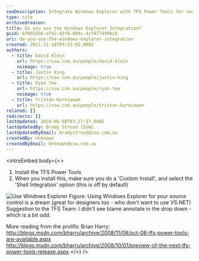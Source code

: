 ```yaml
---
seoDescription: Integrate Windows Explorer with TFS Power Tools for seamless source control management.
type: rule
archivedreason:
title: Do you use the Windows Explorer Integration?
guid: 6f001656-ef42-42f6-804c-4cf877499bcb
uri: do-you-use-the-windows-explorer-integration
created: 2011-11-18T03:53:02.000Z
authors:
  - title: David Klein
    url: https://ssw.com.au/people/david-klein
    noimage: true
  - title: Justin King
    url: https://ssw.com.au/people/justin-king
  - title: Ryan Tee
    url: https://ssw.com.au/people/ryan-tee
    noimage: true
  - title: Tristan Kurniawan
    url: https://ssw.com.au/people/tristan-kurniawan
related: []
redirects: []
lastUpdated: 2024-06-08T03:27:17.000Z
lastUpdatedBy: Brady Stroud [SSW]
lastUpdatedByEmail: bradystroud@ssw.com.au
createdBy: Unknown
createdByEmail: Unknown@ssw.com.au
---
```


<introEmbed
  body={<>
1. Install the TFS Power Tools
2. When you install this, make sure you do a 'Custom Install', and select the 'Shell Integration' option (this is off by default)

![Use Windows Explorer](/uploads/rules/do-you-use-the-windows-explorer-integration/TFS_WE_01.jpg) Figure: Using Windows Explorer for your source control is a dream (great for designers too - who don't want to use VS.NET)
Suggestion to the TFS Team: I didn't see blame annotate in the drop down - which is a bit odd.

More reading from the prolific Brian Harry:
http://blogs.msdn.com/bharry/archive/2008/11/08/oct-08-tfs-power-tools-are-available.aspx
http://blogs.msdn.com/bharry/archive/2008/10/01/preview-of-the-next-tfs-power-tools-release.aspx
  </>}
/>
